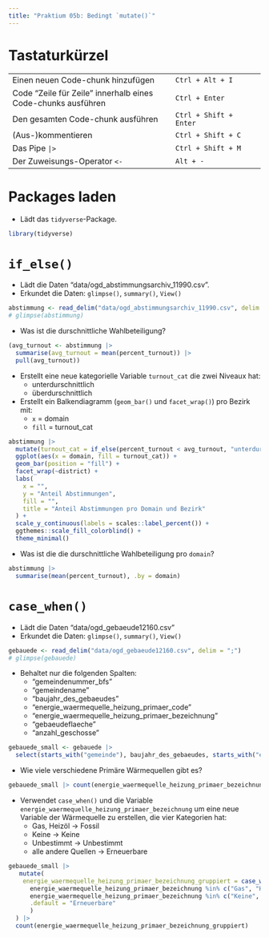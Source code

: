 ```yaml
---
title: "Praktium 05b: Bedingt `mutate()`"
---
```


# Tastaturkürzel

|                                                              |                        |
|----------------------------------------------|-------------------------|
| Einen neuen Code-chunk hinzufügen                            | `Ctrl + Alt + I`       |
| Code "Zeile für Zeile" innerhalb eines Code-chunks ausführen | `Ctrl + Enter`         |
| Den gesamten Code-chunk ausführen                            | `Ctrl + Shift + Enter` |
| (Aus-)kommentieren                                           | `Ctrl + Shift + C`     |
| Das Pipe `|>`                                                | `Ctrl + Shift + M`     |
| Der Zuweisungs-Operator `<-`                                 | `Alt + -`              |

# Packages laden

- Lädt das `tidyverse`-Package.

```r
library(tidyverse)
```

# `if_else()`

- Lädt die Daten "data/ogd_abstimmungsarchiv_11990.csv".
- Erkundet die Daten: `glimpse()`, `summary()`, `View()`

```r
abstimmung <- read_delim("data/ogd_abstimmungsarchiv_11990.csv", delim = ";")
# glimpse(abstimmung)
```

- Was ist die durschnittliche Wahlbeteiligung?

```r
(avg_turnout <- abstimmung |> 
  summarise(avg_turnout = mean(percent_turnout)) |> 
  pull(avg_turnout))
```

-  Erstellt eine neue kategorielle Variable `turnout_cat` die zwei Niveaux hat:
    - unterdurschnittlich
    - überdurschnittlich
- Erstellt ein Balkendiagramm (`geom_bar()` und `facet_wrap()`) pro Bezirk mit:
    - `x` = domain
    - `fill` = turnout_cat

```r
abstimmung |> 
  mutate(turnout_cat = if_else(percent_turnout < avg_turnout, "unterdurschnittlich", "überdurschnittlich")) |> 
  ggplot(aes(x = domain, fill = turnout_cat)) +
  geom_bar(position = "fill") +
  facet_wrap(~district) +
  labs(
    x = "",
    y = "Anteil Abstimmungen",
    fill = "",
    title = "Anteil Abstimmungen pro Domain und Bezirk"
  ) +
  scale_y_continuous(labels = scales::label_percent()) +
  ggthemes::scale_fill_colorblind() +
  theme_minimal()
```

- Was ist die die durschnittliche Wahlbeteiligung pro `domain`?
```r
abstimmung |> 
  summarise(mean(percent_turnout), .by = domain)
```

# `case_when()`

- Lädt die Daten "data/ogd_gebaeude12160.csv"
- Erkundet die Daten: `glimpse()`, `summary()`, `View()`

```r
gebauede <- read_delim("data/ogd_gebaeude12160.csv", delim = ";")
# glimpse(gebauede)
```

- Behaltet nur die folgenden Spalten:
    - "gemeindenummer_bfs"                              
    - "gemeindename"                                    
    - "baujahr_des_gebaeudes"                           
    - "energie_waermequelle_heizung_primaer_code"       
    - "energie_waermequelle_heizung_primaer_bezeichnung"
    - "gebaeudeflaeche"                                 
    - "anzahl_geschosse"
    
```r
gebauede_small <- gebauede |> 
  select(starts_with("gemeinde"), baujahr_des_gebaeudes, starts_with("energie_waermequelle_heizung_primaer"), gebaeudeflaeche, anzahl_geschosse)
```

- Wie viele verschiedene Primäre Wärmequellen gibt es?

```r
gebauede_small |> count(energie_waermequelle_heizung_primaer_bezeichnung, sort = TRUE)
```

- Verwendet `case_when()` und die Variable `energie_waermequelle_heizung_primaer_bezeichnung` um eine neue Variable der Wärmequelle zu erstellen, die vier Kategorien hat:
    - Gas, Heizöl → Fossil
    - Keine → Keine
    - Unbestimmt → Unbestimmt
    - alle andere Quellen → Erneuerbare

```r
gebauede_small |> 
   mutate(
    energie_waermequelle_heizung_primaer_bezeichnung_gruppiert = case_when(
      energie_waermequelle_heizung_primaer_bezeichnung %in% c("Gas", "Heizöl") ~ "Fossil",
      energie_waermequelle_heizung_primaer_bezeichnung %in% c("Keine", "Unbestimmt") ~ energie_waermequelle_heizung_primaer_bezeichnung,
      .default = "Erneuerbare"
      )
  ) |> 
  count(energie_waermequelle_heizung_primaer_bezeichnung_gruppiert)
```

